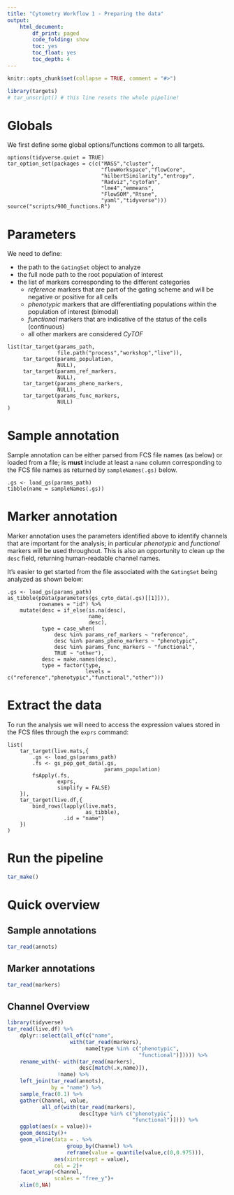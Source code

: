 ```yaml
---
title: "Cytometry Workflow 1 - Preparing the data"
output: 
    html_document:
        df_print: paged
        code_folding: show
        toc: yes
        toc_float: yes
        toc_depth: 4
---
```


```r
knitr::opts_chunk$set(collapse = TRUE, comment = "#>")
```

```r
library(targets)
# tar_unscript() # this line resets the whole pipeline!
```

# Globals

We first define some global options/functions common to all targets.

```targets
options(tidyverse.quiet = TRUE)
tar_option_set(packages = c(c("MASS","cluster",
                              "flowWorkspace","flowCore",
                              "hilbertSimilarity","entropy",
                              "Radviz","cytofan",
                              "lme4","emmeans",
                              "FlowSOM","Rtsne",
                              "yaml","tidyverse")))
source("scripts/900_functions.R")
```

# Parameters

We need to define:

 - the path to the `GatingSet` object to analyze
 - the full node path to the root population of interest
 - the list of markers corresponding to the different categories
     - *reference* markers that are part of the gating scheme and will be negative or positive for all cells
     - *phenotypic* markers that are differentiating populations within the population of interest (bimodal)
     - *functional* markers that are indicative of the status of the cells (continuous)
     - all other markers are considered *CyTOF*

```targets
list(tar_target(params_path,
                file.path("process","workshop","live")),
     tar_target(params_population,
                NULL),
     tar_target(params_ref_markers,
                NULL),
     tar_target(params_pheno_markers,
                NULL),
     tar_target(params_func_markers,
                NULL)
)
```

# Sample annotation

Sample annotation can be either parsed from FCS file names (as below) or loaded from a file; is **must** include at least a `name` column corresponding to the FCS file names as returned by `sampleNames(.gs)` below.

```targets
.gs <- load_gs(params_path)
tibble(name = sampleNames(.gs))
```

# Marker annotation

Marker annotation uses the parameters identified above to identify channels that are important for the analysis; in particular *phenotypic* and *functional* markers will be used throughout. This is also an opportunity to clean up the `desc` field, returning human-readable channel names.

It's easier to get started from the file associated with the `GatingSet` being analyzed as shown below:

```targets
.gs <- load_gs(params_path)
as_tibble(pData(parameters(gs_cyto_data(.gs)[[1]])),
          rownames = "id") %>% 
    mutate(desc = if_else(is.na(desc),
                          name,
                          desc),
           type = case_when(
               desc %in% params_ref_markers ~ "reference",
               desc %in% params_pheno_markers ~ "phenotypic",
               desc %in% params_func_markers ~ "functional",
               TRUE ~ "other"),
           desc = make.names(desc),
           type = factor(type,
                         levels = c("reference","phenotypic","functional","other")))
```

# Extract the data

To run the analysis we will need to access the expression values stored in the FCS files through the `exprs` command:

```targets
list(
    tar_target(live.mats,{
        .gs <- load_gs(params_path)
        .fs <- gs_pop_get_data(.gs,
                               params_population)
        fsApply(.fs,
                exprs,
                simplify = FALSE)
    }),
    tar_target(live.df,{
        bind_rows(lapply(live.mats,
                         as_tibble),
                  .id = "name")
    })
)
```

# Run the pipeline

```r
tar_make()
```

# Quick overview

## Sample annotations

```r
tar_read(annots)
```

## Marker annotations

```r
tar_read(markers)
```

## Channel Overview

```r
library(tidyverse)
tar_read(live.df) %>%
    dplyr::select(all_of(c("name",
                    with(tar_read(markers),
                         name[type %in% c("phenotypic",
                                          "functional")])))) %>% 
    rename_with(~ with(tar_read(markers),
                       desc[match(.x,name)]),
                !name) %>% 
    left_join(tar_read(annots),
              by = "name") %>% 
    sample_frac(0.1) %>% 
    gather(Channel, value,
           all_of(with(tar_read(markers),
                       desc[type %in% c("phenotypic",
                                        "functional")]))) %>% 
    ggplot(aes(x = value))+
    geom_density()+
    geom_vline(data = . %>% 
                   group_by(Channel) %>% 
                   reframe(value = quantile(value,c(0,0.975))),
               aes(xintercept = value),
               col = 2)+
    facet_wrap(~Channel,
               scales = "free_y")+
    xlim(0,NA)
```
